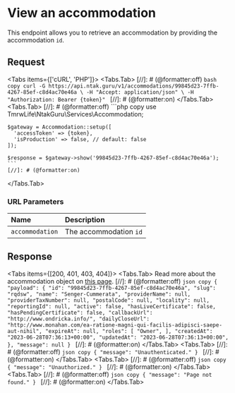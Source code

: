 
# View an accommodation

This endpoint allows you to retrieve an accommodation by providing the accommodation `id`.

## Request

<Protocol method="GET" path="/v1/accommodations/{accommodation}" />

<Tabs items={['cURL', 'PHP']}>
  <Tabs.Tab>
    [//]: # (@formatter:off)
    ```bash copy
    curl -G https://api.ntak.guru/v1/accommodations/99845d23-7ffb-4267-85ef-c8d4ac70e46a \
      -H "Accept: application/json" \
      -H "Authorization: Bearer {token}"
    ```
    [//]: # (@formatter:on)
  </Tabs.Tab>
  <Tabs.Tab>
    [//]: # (@formatter:off)
    ```php copy
    use TmrwLife\NtakGuru\Services\Accommodation;

    $gateway = Accommodation::setup([
      'accessToken' => {token},
      'isProduction' => false, // default: false
    ]);

    $response = $gateway->show('99845d23-7ffb-4267-85ef-c8d4ac70e46a');
    ```
    [//]: # (@formatter:on)
  </Tabs.Tab>
</Tabs>

### URL Parameters

| Name            | Description            |
|:----------------|:-----------------------|
| `accommodation` | The accommodation `id` |

## Response

<Tabs items={[200, 401, 403, 404]}>
  <Tabs.Tab>
    <Callout type="info" emoji="ℹ️">
      Read more about the accommodation object on [this page](/accommodations).
    </Callout>
    [//]: # (@formatter:off)
    ```json copy
    {
      "payload": {
        "id": "99845d23-7ffb-4267-85ef-c8d4ac70e46a",
        "slug": "rqdsw",
        "name": "Senger-Cummerata",
        "providerName": null,
        "providerTaxNumber": null,
        "postalCode": null,
        "locality": null,
        "reportingId": null,
        "active": false,
        "hasLiveCertificate": false,
        "hasPendingCertificate": false,
        "callbackUrl": "http://www.ondricka.info/",
        "dailyCloseUrl": "http://www.monahan.com/ea-ratione-magni-qui-facilis-adipisci-saepe-aut-nihil",
        "expireAt": null,
        "roles": [
          "Owner",
        ],
        "createdAt": "2023-06-28T07:36:13+00:00",
        "updatedAt": "2023-06-28T07:36:13+00:00",
      },
      "message": null
    }
    ```
    [//]: # (@formatter:on)
  </Tabs.Tab>
  <Tabs.Tab>
    [//]: # (@formatter:off)
    ```json copy
    {
      "message": "Unauthenticated."
    }
    ```
    [//]: # (@formatter:on)
  </Tabs.Tab>
  <Tabs.Tab>
    [//]: # (@formatter:off)
    ```json copy
    {
      "message": "Unauthorized."
    }
    ```
    [//]: # (@formatter:on)
  </Tabs.Tab>
  <Tabs.Tab>
    [//]: # (@formatter:off)
    ```json copy
    {
      "message": "Page not found."
    }
    ```
    [//]: # (@formatter:on)
  </Tabs.Tab>
</Tabs>
